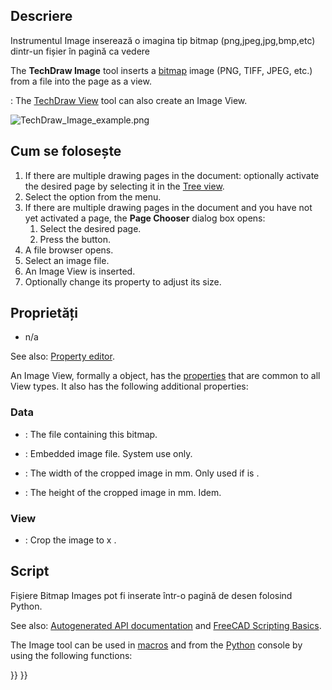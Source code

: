 <languages/>

{{Docnav
|[[TechDraw_Symbol|Symbol]]
|[[TechDraw_ShareView|ShareView]]
|[[TechDraw_Workbench|TechDraw]]
|IconL=TechDraw_Symbol.svg
|IconR=TechDraw_ShareView.svg
|IconC=Workbench_TechDraw.svg
}}

<div class="mw-translate-fuzzy">
{{GuiCommand|Name=TechDraw  Image|Workbenches=[[TechDraw_Workbench|TechDraw]]|MenuLocation=TechDraw → Image|Shortcut=|SeeAlso=}}
</div>

<span id="Description"></span>
<div class="mw-translate-fuzzy">
==Descriere==
Instrumentul Image inserează o imagina tip bitmap (png,jpeg,jpg,bmp,etc) dintr-un fișier în pagină ca vedere
</div>

The '''TechDraw Image''' tool inserts a [[Bitmap|bitmap]] image (PNG, TIFF, JPEG, etc.) from a file into the page as a view.

{{Version|1.0}}: The [[TechDraw_View|TechDraw View]] tool can also create an Image View.

[[Image:TechDraw_Image_example.png]]
{{Caption|Image inserted in the drawing page}}

<span id="Usage"></span>
<div class="mw-translate-fuzzy">
==Cum se folosește==
</div>

# If there are multiple drawing pages in the document: optionally activate the desired page by selecting it in the [[Tree_view|Tree view]].
# Select the {{MenuCommand|TechDraw → TechDraw Views → [[Image:TechDraw_Image.svg|16px]] Insert Bitmap Image}} option from the menu.
# If there are multiple drawing pages in the document and you have not yet activated a page, the '''Page Chooser''' dialog box opens:
## Select the desired page.
## Press the {{Button|OK}} button.
# A file browser opens.
# Select an image file.
# An Image View is inserted.
# Optionally change its {{PropertyData|Scale}} property to adjust its size.

<span id="Properties"></span>
<div class="mw-translate-fuzzy">
==Proprietăți==
* n/a
</div>

See also: [[Property_editor|Property editor]].

An Image View, formally a {{Incode|TechDraw::DrawViewImage}} object, has the [[TechDraw_View#Properties_Part_View|properties]] that are common to all View types. It also has the following additional properties:

=== Data ===

{{TitleProperty|Image}}

* {{PropertyData|Image File|File}}: The file containing this bitmap.
* {{PropertyData|Image Included|FileIncluded}}: Embedded image file. System use only.
* {{PropertyData|Width|Float}}: The width of the cropped image in mm. Only used if {{PropertyView|Crop}} is {{TRUE}}.
* {{PropertyData|Height|Float}}: The height of the cropped image in mm. Idem.

=== View ===

{{TitleProperty|Image}}

* {{PropertyView|Crop|Bool}}: Crop the image to {{PropertyData|Width}} x {{PropertyData|Height}}.

<span id="Scripting"></span>
<div class="mw-translate-fuzzy">
==Script==
Fișiere Bitmap Images pot fi inserate într-o pagină de desen folosind Python.
</div>

See also: [https://freecad.github.io/SourceDoc/ Autogenerated API documentation] and [[FreeCAD_Scripting_Basics|FreeCAD Scripting Basics]].

The Image tool can be used in [[Macros|macros]] and from the [[Python|Python]] console by using the following functions:

{{Code|code=
dvi = FreeCAD.ActiveDocument.addObject('TechDraw::DrawViewImage','TestImage')
rc = page.addView(dvi)
dvi.ImageFile = "pathToMy/imageFile.png"
dvi.Height = 200
dvi.Width  = 200
}}


{{Docnav
|[[TechDraw_Symbol|Symbol]]
|[[TechDraw_ShareView|ShareView]]
|[[TechDraw_Workbench|TechDraw]]
|IconL=TechDraw_Symbol.svg
|IconR=TechDraw_ShareView.svg
|IconC=Workbench_TechDraw.svg
}}

{{TechDraw_Tools_navi{{#translation:}}}}
{{Userdocnavi{{#translation:}}}}